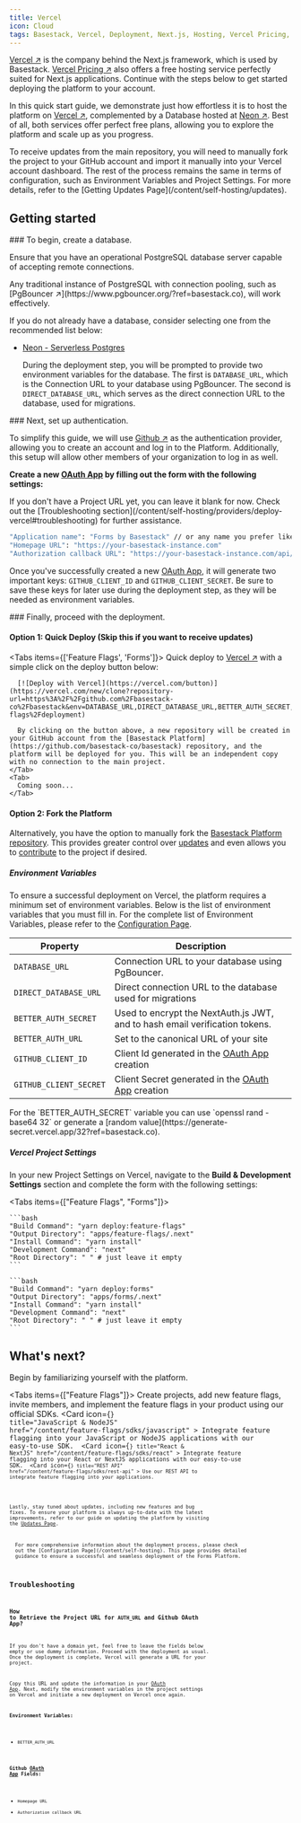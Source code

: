 ```yaml
---
title: Vercel
icon: Cloud
tags: Basestack, Vercel, Deployment, Next.js, Hosting, Vercel Pricing, Free Hosting, Next.js Applications, Deploy to Vercel, Neon, Database, Free Plan, Self-Hosting, Quick Start Guide, PostgreSQL, Connection Pooling, PgBouncer, Environment Variables, Project Settings, Github, Authentication Provider, OAuth App, Github Client ID, Github Client Secret, Deployment Steps, Configuration, Troubleshooting, Updates, Getting Updates, Feature Flags, Forms, Quick Deploy, Fork the Platform, Environment Variables, Vercel Project Settings, Build & Development Settings, Feature Flags, Forms, What's Next, Rest API, JavaScript & Node, React, Updates, New Features, Bug Fixes, Updating the Platform, Configuration Page, Troubleshooting, Retrieve the Project URL, AUTH_URL, Github OAuth App, Homepage URL, Authorization Callback URL
---
```



[Vercel ↗](https://vercel.com/?ref=basestack.co) is the company behind the Next.js framework, which is used by Basestack. [Vercel Pricing ↗](https://vercel.com/pricing?ref=basestack.co) also offers a free hosting service perfectly suited for Next.js applications. Continue with the steps below to get started deploying the platform to your account.

In this quick start guide, we demonstrate just how effortless it is to host the platform on [Vercel ↗](https://vercel.com/?ref=basestack.co), complemented by a Database hosted at [Neon ↗](https://neon.tech/?ref=basestack.co). Best of all, both services offer perfect free plans, allowing you to explore the platform and scale up as you progress.

<Callout type="warning">
  To receive updates from the main repository, you will need to manually fork
  the project to your GitHub account and import it manually into your Vercel
  account dashboard. The rest of the process remains the same in terms of
  configuration, such as Environment Variables and Project Settings. For more
  details, refer to the [Getting Updates Page](/content/self-hosting/updates).
</Callout>

## Getting started

<Steps>
<Step>
  ### To begin, create a database.

Ensure that you have an operational PostgreSQL database server capable of accepting remote connections.

<Callout type="info">
  Any traditional instance of PostgreSQL with connection pooling, such as
  [PgBouncer ↗](https://www.pgbouncer.org/?ref=basestack.co), will work effectively.
</Callout>

If you do not already have a database, consider selecting one from the recommended list below:

- [Neon - Serverless Postgres](/content/self-hosting/database/neon)

  During the deployment step, you will be prompted to provide two environment variables for the database. The first is `DATABASE_URL`, which is the Connection URL to your database using PgBouncer. The second is `DIRECT_DATABASE_URL`, which serves as the direct connection URL to the database, used for migrations.

</Step>

<Step>
### Next, set up authentication.

To simplify this guide, we will use [Github ↗](https://github.com/?ref=basestack.co) as the authentication provider, allowing you to create an account and log in to the Platform. Additionally, this setup will allow other members of your organization to log in as well.

**Create a new [OAuth App](https://github.com/settings/developers) by filling out the form with the following settings:**

<Callout type="info">
  If you don't have a Project URL yet, you can leave it blank for now. Check out
  the [Troubleshooting
  section](/content/self-hosting/providers/deploy-vercel#troubleshooting) for further
  assistance.
</Callout>

```bash
"Application name": "Forms by Basestack" // or any name you prefer like
"Homepage URL": "https://your-basestack-instance.com"
"Authorization callback URL": "https://your-basestack-instance.com/api/auth/callback/github"
```

Once you've successfully created a new [OAuth App](https://github.com/settings/developers?ref=basestack.co), it will generate two important keys: `GITHUB_CLIENT_ID` and `GITHUB_CLIENT_SECRET`. Be sure to save these keys for later use during the deployment step, as they will be needed as environment variables.

</Step>

<Step>
### Finally, proceed with the deployment.

#### Option 1: Quick Deploy (Skip this if you want to receive updates)

  <Tabs items={['Feature Flags', 'Forms']}>
    <Tab>
      Quick deploy to [Vercel ↗](https://vercel.com/?ref=basestack.co) with a simple click on the deploy button below:

      [![Deploy with Vercel](https://vercel.com/button)](https://vercel.com/new/clone?repository-url=https%3A%2F%2Fgithub.com%2Fbasestack-co%2Fbasestack&env=DATABASE_URL,DIRECT_DATABASE_URL,BETTER_AUTH_SECRET,BETTER_AUTH_URL,GITHUB_CLIENT_ID,GITHUB_CLIENT_SECRET&envDescription=See%20the%20full%20Environment%20Variables%20List%20Configuration&envLink=https%3A%2F%2Fdocs.basestack.co%2Ffeature-flags%2Fdeployment)

      By clicking on the button above, a new repository will be created in your GitHub account from the [Basestack Platform](https://github.com/basestack-co/basestack) repository, and the platform will be deployed for you. This will be an independent copy with no connection to the main project.
    </Tab>
    <Tab>
      Coming soon...
    </Tab>

  </Tabs>

#### Option 2: Fork the Platform

Alternatively, you have the option to manually fork the [Basestack Platform repository](https://github.com/basestack-co/basestack). This provides greater control over [updates](/content/self-hosting/updates) and even allows you to [contribute](/content/self-hosting/contributing) to the project if desired.

##### Environment Variables

To ensure a successful deployment on Vercel, the platform requires a minimum set of environment variables. Below is the list of environment variables that you must fill in. For the complete list of Environment Variables, please refer to the [Configuration Page](/content/self-hosting#environment-variables).

| Property               | Description                                                                                 |
| ---------------------- | ------------------------------------------------------------------------------------------- |
| `DATABASE_URL`         | Connection URL to your database using PgBouncer.                                            |
| `DIRECT_DATABASE_URL`  | Direct connection URL to the database used for migrations                                   |
| `BETTER_AUTH_SECRET`      | Used to encrypt the NextAuth.js JWT, and to hash email verification tokens.                 |
| `BETTER_AUTH_URL`         | Set to the canonical URL of your site                                                       |
| `GITHUB_CLIENT_ID`     | Client Id generated in the [OAuth App](https://github.com/settings/developers?ref=basestack.co) creation     |
| `GITHUB_CLIENT_SECRET` | Client Secret generated in the [OAuth App](https://github.com/settings/developers?ref=basestack.co) creation |

<Callout type="info">
  For the `BETTER_AUTH_SECRET` variable you can use `openssl rand -base64 32` or
  generate a [random value](https://generate-secret.vercel.app/32?ref=basestack.co).
</Callout>

##### Vercel Project Settings

In your new Project Settings on Vercel, navigate to the **Build & Development Settings** section and complete the form with the following settings:

<Tabs items={["Feature Flags", "Forms"]}>
  <Tab>

    ```bash
    "Build Command": "yarn deploy:feature-flags"
    "Output Directory": "apps/feature-flags/.next"
    "Install Command": "yarn install"
    "Development Command": "next"
    "Root Directory": " " # just leave it empty
    ```

  </Tab>
  <Tab>

    ```bash
    "Build Command": "yarn deploy:forms"
    "Output Directory": "apps/forms/.next"
    "Install Command": "yarn install"
    "Development Command": "next"
    "Root Directory": " " # just leave it empty
    ```

  </Tab>
</Tabs>

</Step>

</Steps>

## What's next?

Begin by familiarizing yourself with the platform.

<Tabs items={["Feature Flags"]}>
  <Tab>
    Create projects, add new feature flags, invite members, and implement the feature flags in your product using our official SDKs.
    <Cards>
      <Card
        icon={<Code />}
        title="JavaScript & NodeJS"
        href="/content/feature-flags/sdks/javascript"
      >
        Integrate feature flagging into your JavaScript or NodeJS applications with our easy-to-use SDK.
      </Card>
      <Card
        icon={<Code />}
        title="React & NextJS"
        href="/content/feature-flags/sdks/react"
      >
        Integrate feature flagging into your React or NextJS applications with our easy-to-use SDK.
      </Card>
        <Card
            icon={<Code />}
            title="REST API"
            href="/content/feature-flags/sdks/rest-api"
        >
          Use our REST API to integrate feature flagging into your applications.
        </Card>
    </Cards>
  </Tab>
</Tabs>

Lastly, stay tuned about updates, including new features and bug fixes. To ensure your platform is always up-to-date with the latest improvements, refer to our guide on updating the platform by visiting the [Updates Page](/content/self-hosting/updates).

<Callout type="info">
  For more comprehensive information about the deployment process, please check
  out the [Configuration Page](/content/self-hosting). This page provides detailed
  guidance to ensure a successful and seamless deployment of the Forms Platform.
</Callout>

## Troubleshooting

### How to Retrieve the Project URL for `AUTH_URL` and Github OAuth App?

If you don't have a domain yet, feel free to leave the fields below empty or use dummy information. Proceed with the deployment as usual. Once the deployment is complete, Vercel will generate a URL for your project.

Copy this URL and update the information in your [OAuth App](https://github.com/settings/developers?ref=basestack.co). Next, modify the environment variables in the project settings on Vercel and initiate a new deployment on Vercel once again.

**Environment Variables:**

- `BETTER_AUTH_URL`

**Github [OAuth App](https://github.com/settings/developers?ref=basestack.co) Fields:**

- `Homepage URL`
- `Authorization callback URL`
